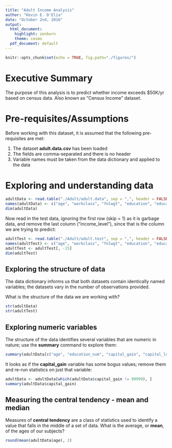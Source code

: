 ```yaml
---
title: "Adult Income Analysis"
author: "Kevin E. D'Elia"
date: "October 2nd, 2016"
output:
  html_document:
    highlight: zenburn
    theme: cosmo
  pdf_document: default
---
```


```r
knitr::opts_chunk$set(echo = TRUE, fig.path="./figures/")
```

# Executive Summary
The purpose of this analysis is to predict whether income exceeds $50K/yr based on census data. Also known as "Census Income" dataset.

# Pre-requisites/Assumptions
Before working with this dataset, it is assumed that the following pre-requisites are met:

1. The dataset **adult.data.csv** has been loaded
2. The fields are comma-separated and there is no header
3. Variable names must be taken from the data dictionary and applied to the data

# Exploring and understanding data
```r
adultData <- read.table("./Adult/adult.data", sep = ",", header = FALSE)
names(adultData) <- c("age", "workclass", "fnlwgt", "education", "education_num", "marital_status", "occupation", "relationship", "race", "sex", "capital_gain", "capital_loss", "hours_per_week", "native_country", "income_level")
dim(adultData)
```

Now read in the test data, ignoring the first row (skip = 1) as it is garbage data, and remove the last column ("income_level"), since that is the column we are trying to predict:
```r
adultTest <- read.table("./Adult/adult.test", sep = ",", header = FALSE, skip = 1)
names(adultTest) <- c("age", "workclass", "fnlwgt", "education", "education_num", "marital_status", "occupation", "relationship", "race", "sex", "capital_gain", "capital_loss", "hours_per_week", "native_country", "income_level")
adultTest <- adultTest[, -15]
dim(adultTest)
```

## Exploring the structure of data
The data dictionary informs us that both datasets contain identically named variables; the datasets vary in the number of observations provided.

What is the structure of the data we are working with?
```r
str(adultData)
str(adultTest)
```

## Exploring numeric variables

The structure of the data identifies several variables that are numeric in nature; use the **summary** command to explore them:
```r
summary(adultData[c("age", "education_num", "capital_gain", "capital_loss")])
```

It looks as if the **capital_gain** variable has some bogus values; remove them and re-run statistics on just that variable:
```r
adultData <- adultData[which(adultData$capital_gain != 99999), ]
summary(adultData$capital_gain)
```

## Measuring the central tendency - mean and median

Measures of **central tendency** are a class of statistics used to identify a value that falls in the middle of a set of data.  What is the average, or **mean**, of the ages of our subjects?
```r
round(mean(adultData$age), 2)
```

